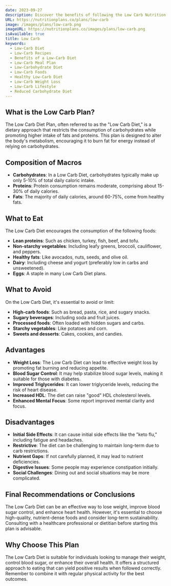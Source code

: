 ```yaml
---
date: 2023-09-27
description: Discover the benefits of following the Low Carb Nutrition Plan!
URL: https://nutritionplans.co/plans/low-carb
image: /images/plans/low-carb.png
imageURL: https://nutritionplans.co/images/plans/low-carb.png
isAvailable: true
title: Low Carb
keywords:
  - Low-Carb Diet
  - Low-Carb Recipes
  - Benefits of a Low-Carb Diet
  - Low-Carb Meal Plan
  - Low-Carbohydrate Diet
  - Low-Carb Foods
  - Healthy Low-Carb Diet
  - Low-Carb Weight Loss
  - Low-Carb Lifestyle
  - Reduced Carbohydrate Diet
---
```


## What is the **Low Carb** Plan?

The Low Carb Diet Plan, often referred to as the "Low Carb Diet," is a dietary approach that restricts the consumption of carbohydrates while promoting higher intake of fats and proteins. This plan is designed to alter the body's metabolism, encouraging it to burn fat for energy instead of relying on carbohydrates.

## Composition of Macros

- **Carbohydrates**: In a Low Carb Diet, carbohydrates typically make up only 5-10% of total daily caloric intake.
- **Proteins**: Protein consumption remains moderate, comprising about 15-30% of daily calories.
- **Fats**: The majority of daily calories, around 60-75%, come from healthy fats.

## What to Eat

The Low Carb Diet encourages the consumption of the following foods:

- **Lean proteins**: Such as chicken, turkey, fish, beef, and tofu.
- **Non-starchy vegetables**: Including leafy greens, broccoli, cauliflower, and peppers.
- **Healthy fats**: Like avocados, nuts, seeds, and olive oil.
- **Dairy**: Including cheese and yogurt (preferably low in carbs and unsweetened).
- **Eggs**: A staple in many Low Carb Diet plans.

## What to Avoid

On the Low Carb Diet, it's essential to avoid or limit:

- **High-carb foods**: Such as bread, pasta, rice, and sugary snacks.
- **Sugary beverages**: Including soda and fruit juices.
- **Processed foods**: Often loaded with hidden sugars and carbs.
- **Starchy vegetables**: Like potatoes and corn.
- **Sweets and desserts**: Cakes, cookies, and candies.

## Advantages

- **Weight Loss**: The Low Carb Diet can lead to effective weight loss by promoting fat burning and reducing appetite.
- **Blood Sugar Control**: It may help stabilize blood sugar levels, making it suitable for those with diabetes.
- **Improved Triglycerides**: It can lower triglyceride levels, reducing the risk of heart disease.
- **Increased HDL**: The diet can raise "good" HDL cholesterol levels.
- **Enhanced Mental Focus**: Some report improved mental clarity and focus.

## Disadvantages

- **Initial Side Effects**: It can cause initial side effects like the "keto flu," including fatigue and headaches.
- **Restrictive**: The diet can be challenging to maintain long-term due to carb restrictions.
- **Nutrient Gaps**: If not carefully planned, it may lead to nutrient deficiencies.
- **Digestive Issues**: Some people may experience constipation initially.
- **Social Challenges**: Dining out and social situations may be more complicated.

## Final Recommendations or Conclusions

The Low Carb Diet can be an effective way to lose weight, improve blood sugar control, and enhance heart health. However, it's essential to choose high-quality, nutrient-dense foods and consider long-term sustainability. Consulting with a healthcare professional or dietitian before starting this plan is advisable.

## Why Choose This Plan

The Low Carb Diet is suitable for individuals looking to manage their weight, control blood sugar, or enhance their overall health. It offers a structured approach to eating that can yield positive results when followed correctly. Remember to combine it with regular physical activity for the best outcomes.
